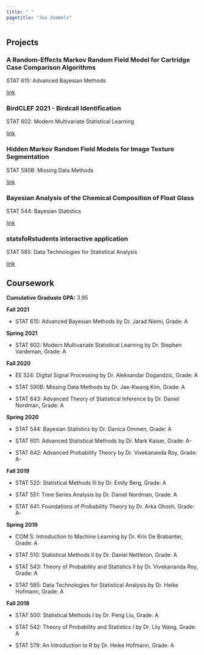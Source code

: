 ```yaml
---
title: " "
pagetitle: "Joe Zemmels"
---
```


<link rel="stylesheet" href="styles.css" type="text/css">

## Projects

### A Random-Effects Markov Random Field Model for Cartridge Case Comparison Algorithms

STAT 615: Advanced Bayesian Methods
  
[link](https://github.com/jzemmels/stat615_project)
  
### BirdCLEF 2021 - Birdcall Identification

STAT 602: Modern Multivariate Statistical Learning

[link](https://github.com/jzemmels/stat602project)

### Hidden Markov Random Field Models for Image Texture Segmentation

STAT 590B: Missing Data Methods

[link](https://github.com/jzemmels/STAT590_finalPresentation)

### Bayesian Analysis of the Chemical Composition of Float Glass

STAT 544: Bayesian Statistics
  
[link](https://github.com/jzemmels/bayesianFloatGlassAnalysis)
  
### statsfoRstudents interactive application

STAT 585: Data Technologies for Statistical Analysis

[link](https://github.com/jzemmels/statsfoRstudents)

## Coursework

**Cumulative Graduate GPA:** 3.95

**Fall 2021**

  - STAT 615: Advanced Bayesian Methods by Dr. Jarad Niemi, Grade: A
  
**Spring 2021**

  - STAT 602: Modern Multivariate Statistical Learning by Dr. Stephen Vardeman, Grade: A
  
**Fall 2020**

  - EE 524: Digital Signal Processing by Dr. Aleksandar Dogandzic, Grade: A

  - STAT 590B: Missing Data Methods by Dr. Jae-Kwang Kim, Grade: A

  - STAT 643: Advanced Theory of Statistical Inference by Dr. Daniel Nordman, Grade: A
  
**Spring 2020**

  - STAT 544: Bayesian Statistics by Dr. Danica Ommen, Grade: A
  
  - STAT 601: Advanced Statistical Methods by Dr. Mark Kaiser, Grade: A-
  
  - STAT 642: Advanced Probability Theory by Dr. Vivekananda Roy, Grade: A-
  
**Fall 2019**
  
  - STAT 520: Statistical Methods III by Dr. Emily Berg, Grade: A
  
  - STAT 551: Time Series Analysis by Dr. Daniel Nordman, Grade: A

  - STAT 641: Foundations of Probability Theory by Dr. Arka Ghosh, Grade: A-
  
**Spring 2019**

  - COM S: Introduction to Machine Learning by Dr. Kris De Brabanter, Grade: A
  
  - STAT 510: Statistical Methods II by Dr. Daniel Nettleton, Grade: A
  
  - STAT 543: Theory of Probability and Statistics II by Dr. Vivekananda Roy, Grade: A
  
  - STAT 585: Data Technologies for Statistical Analysis by Dr. Heike Hofmann, Grade: A
  
**Fall 2018**

  - STAT 500: Statistical Methods I by Dr. Peng Liu, Grade: A
  
  - STAT 542: Theory of Probability and Statistics I by Dr. Lily Wang, Grade: A
  
  - STAT 579: An Introduction to R by Dr. Heike Hofmann, Grade: A
